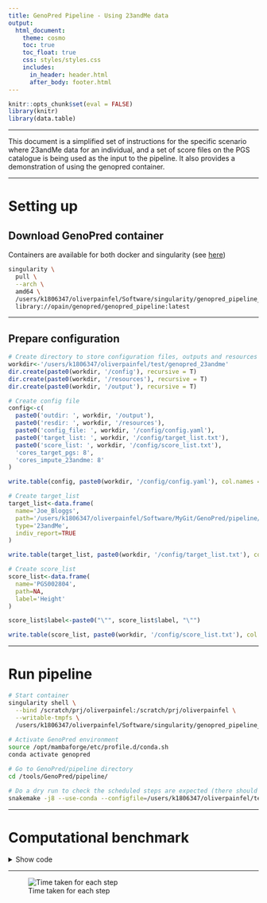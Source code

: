 ```yaml
---
title: GenoPred Pipeline - Using 23andMe data
output: 
  html_document:
    theme: cosmo
    toc: true
    toc_float: true
    css: styles/styles.css
    includes:
      in_header: header.html
      after_body: footer.html
---
```


```r
knitr::opts_chunk$set(eval = FALSE)
library(knitr)
library(data.table)
```

***

This document is a simplified set of instructions for the specific scenario where 23andMe data for an individual, and a set of score files on the PGS catalogue is being used as the input to the pipeline. It also provides a demonstration of using the genopred container.

***

# Setting up

## Download GenoPred container

Containers are available for both docker and singularity (see [here](pipeline_readme.html#containers))

```bash
singularity \
  pull \
  --arch \
  amd64 \
  /users/k1806347/oliverpainfel/Software/singularity/genopred_pipeline_latest.sif \
  library://opain/genopred/genopred_pipeline:latest
```

***

## Prepare configuration

```r
# Create directory to store configuration files, outputs and resources
workdir<-'/users/k1806347/oliverpainfel/test/genopred_23andme'
dir.create(paste0(workdir, '/config'), recursive = T)
dir.create(paste0(workdir, '/resources'), recursive = T)
dir.create(paste0(workdir, '/output'), recursive = T)

# Create config file
config<-c(
  paste0('outdir: ', workdir, '/output'),
  paste0('resdir: ', workdir, '/resources'),
  paste0('config_file: ', workdir, '/config/config.yaml'),
  paste0('target_list: ', workdir, '/config/target_list.txt'),
  paste0('score_list: ', workdir, '/config/score_list.txt'),
  'cores_target_pgs: 8',
  'cores_impute_23andme: 8'
)

write.table(config, paste0(workdir, '/config/config.yaml'), col.names = F, row.names = F, quote = F)

# Create target_list
target_list<-data.frame(
  name='Joe_Bloggs',
  path='/users/k1806347/oliverpainfel/Software/MyGit/GenoPred/pipeline/test_data/target/23andMe_individual/Joe_Bloggs_genome_0123456789.zip',
  type='23andMe',
  indiv_report=TRUE
)

write.table(target_list, paste0(workdir, '/config/target_list.txt'), col.names=T, row.names=F, quote=F)

# Create score_list
score_list<-data.frame(
  name='PGS002804',
  path=NA,
  label='Height'
)

score_list$label<-paste0("\"", score_list$label, "\"")

write.table(score_list, paste0(workdir, '/config/score_list.txt'), col.names=T, row.names=F, quote=F)
```

***

# Run pipeline

```bash
# Start container
singularity shell \
  --bind /scratch/prj/oliverpainfel:/scratch/prj/oliverpainfel \
  --writable-tmpfs \
  /users/k1806347/oliverpainfel/Software/singularity/genopred_pipeline_latest.sif
  
# Activate GenoPred environment
source /opt/mambaforge/etc/profile.d/conda.sh
conda activate genopred

# Go to GenoPred/pipeline directory
cd /tools/GenoPred/pipeline/

# Do a dry run to check the scheduled steps are expected (there should not be any steps saying 'download', and it should not be necessary to build the conda environment)
snakemake -j8 --use-conda --configfile=/users/k1806347/oliverpainfel/test/genopred_23andme/config/config.yaml output_all
```

***

# Computational benchmark

<details><summary>Show code</summary>

```r
bm_files_i<-list.files(path='/users/k1806347/oliverpainfel/test/genopred_23andme/output/reference/benchmarks', full.names = T)

bm_dat_all <- do.call(rbind, lapply(bm_files_i, function(file) {
  tmp <- fread(file)
  tmp$file <- basename(file)
  return(tmp)
}))

# Create rule column
bm_dat_all$rule <- gsub('-.*','',bm_dat_all$file)

# Calculate total wall time
sum(bm_dat_all$s)/60/60 # 4.904476 hours

# Calculate wall time taken by rule
bm_dat_rule_time <- NULL
for (i in unique(bm_dat_all$rule)) {
  bm_dat_rule_time <- rbind(
    bm_dat_rule_time,
    data.frame(
      rule = i,
      time = sum(bm_dat_all$s[bm_dat_all$rule == i])))
}

# Tidy results
bm_dat_rule_time <-
  bm_dat_rule_time[!(bm_dat_rule_time$rule %in% c('ancestry_reporter', 'score_reporter.txt')), ]

bm_dat_rule_time$step<-gsub('_i$','', bm_dat_rule_time$rule)
bm_dat_rule_time$step<-gsub('prep_pgs_','', bm_dat_rule_time$step)

bm_dat_rule_time$step[bm_dat_rule_time$rule == 'format_target_i']<-'Target QC'
bm_dat_rule_time$step[bm_dat_rule_time$rule == 'impute_23andme_i']<-'Imputation'
bm_dat_rule_time$step[bm_dat_rule_time$rule == 'sumstat_prep_i']<-'GWAS QC'
bm_dat_rule_time$step[bm_dat_rule_time$rule == 'indiv_report_i']<-'Report Creation'
bm_dat_rule_time$step[bm_dat_rule_time$rule == 'ancestry_inference_i']<-'Ancestry Inference'
bm_dat_rule_time$step[bm_dat_rule_time$rule == 'target_pgs_i']<-'Target Scoring'
bm_dat_rule_time$step[bm_dat_rule_time$rule == 'prep_pgs_external_i']<-'Score file QC'
bm_dat_rule_time$step[bm_dat_rule_time$rule == 'download_pgs_external']<-'Download score file'

#######
# Create a pie chart
#######

data <- data.frame(
  category = bm_dat_rule_time$step,
  values = bm_dat_rule_time$time
)

data$category<-factor(data$category, 
                      levels = c('Imputation',
                                 'Target QC',
                                 'Ancestry Inference',
                                 'Download score file',
                                 'Score file QC',
                                 'Target Scoring',
                                 'Report Creation'))

data<-data[order(data$category),]

data$perc<-data$values/sum(data$values)*100
data$cum_perc<-cumsum(data$perc)

for(i in 1:length(data$category)) {
  data$start[i] <- ifelse(i == 1, 0, data$end[i - 1])
  data$end[i] <- data$cum_perc[i]
  data$label_position[i] <- data$cum_perc[i] - data$perc[i] / 2
}

data$time_clean<-NA
data$time_clean[data$values < 60] <-
  paste0(round(data$values[data$values < 60], 1), ' sec')
data$time_clean[data$values > 60] <-
  paste0(round(data$values[data$values > 60] / 60, 1), ' min')
data$time_clean[data$values > 3600] <-
  paste0(round(data$values[data$values > 3600] / 60 / 60, 1), ' hr')

data$label<-paste0(data$category,
                   "\n(", data$time_clean, ', ',
                   round(data$perc,1),"%)")

library(ggplot2)
library(ggrepel)

png('~/oliverpainfel/Software/MyGit/GenoPred/docs/Images/Benchmark/23andme_benchmark.png', res=300, width=2500, height=1000, units = 'px')

set.seed(1)
ggplot(data,
       aes(
         xmin = start,
         xmax = end,
         ymin = 0,
         ymax = 0.1,
         fill = category
       )) +
  geom_rect(colour='black', size=0.1) +
  geom_text_repel(
    aes(
      x = label_position,
      y = 0.1,
      label = label,
      segment.square  = T,
      segment.inflect = T
    ),
    force = 100,
    nudge_y           = 0.15,
    hjust = 0.5,
    segment.size      = 0.3,
    segment.curvature = -0.1,
    segment.color='darkgrey',
    box.padding=0.6,
  ) +
  scale_x_continuous(breaks = seq(0, 100, by = 20)) +
  coord_cartesian(clip = "off", xlim = c(-20, 120), ylim = c(0, 0.3)) +
  labs(x='Time (%)') +
  theme(
    axis.title.y = element_blank(),
    axis.text.y = element_blank(),
    axis.ticks.y = element_blank(),
    axis.line.y = element_blank(),
    axis.line.x = element_line(color = "black", size = 0.5),
    panel.grid.major.y = element_blank(),
    panel.grid.minor.y = element_blank(),
    panel.grid.major.x = element_blank(),
    panel.grid.minor.x = element_blank(),
    legend.position = "none",
    plot.background = element_rect(fill = "white", color = NA),
    panel.background = element_rect(fill = "white", color = NA)
  )

dev.off()

```

</details>

***

<div class="centered-container">
<div class="rounded-image-container">
![Time taken for each step](Images/Benchmark/23andme_benchmark.png)
</div>
</div>


